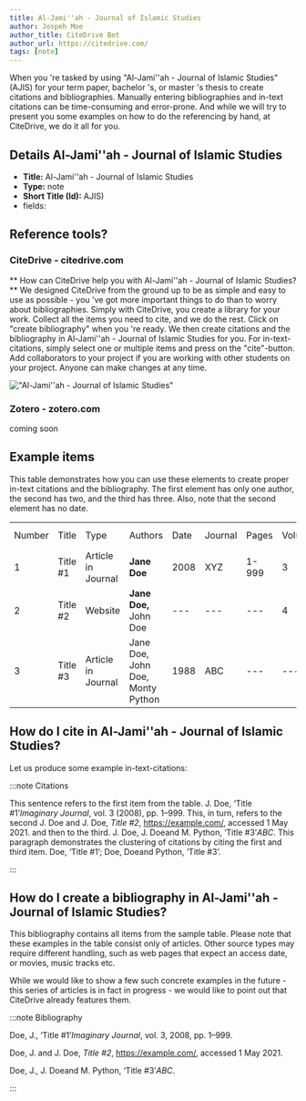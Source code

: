 ```yaml
---
title: Al-Jami''ah - Journal of Islamic Studies
author: Jospeh Moe
author_title: CiteDrive Bot
author_url: https://citedrive.com/
tags: [note]
---
```


When you 're tasked by using "Al-Jami''ah - Journal of Islamic Studies" (AJIS) for your term paper, bachelor 's, or master 's thesis to create citations and bibliographies.
Manually entering bibliographies and in-text citations can be time-consuming and error-prone. And while we will try to present you some examples on how to do the referencing by hand, at CiteDrive, we do it all for you.

## Details  Al-Jami''ah - Journal of Islamic Studies
* **Title:** Al-Jami''ah - Journal of Islamic Studies
* **Type:** note
* **Short Title (Id):** AJIS)
* fields: 

## Reference tools?
### CiteDrive - citedrive.com
** How can CiteDrive help you with Al-Jami''ah - Journal of Islamic Studies? **
We designed CiteDrive from the ground up to be as simple and easy to use as possible - you 've got more important things to do than to worry about bibliographies. Simply with CiteDrive, you create a library for your work. Collect all the items you need to cite, and we do the rest. Click on "create bibliography" when you 're ready. We then create citations and the bibliography in Al-Jami''ah - Journal of Islamic Studies for you. For in-text-citations, simply select one or multiple items and press on the "cite"-button. Add collaborators to your project if you are working with other students on your project. Anyone can make changes at any time.


!["Al-Jami''ah - Journal of Islamic Studies"](images/aljamiah--journal-of-islamic-studies.svg "Choose Al-Jami''ah - Journal of Islamic Studies in the CiteDrive App")

### Zotero - zotero.com

coming soon

## Example items

This table demonstrates how you can use these elements to create proper in-text citations and the bibliography. The first element has only one author, the second has two, and the third has three. Also, note that the second element has no date.


<table>
  <tr>
   <td>Number
   </td>
   <td>Title
   </td>
   <td>Type
   </td>
   <td>Authors
   </td>
   <td>Date
   </td>
   <td>Journal
   </td>
   <td>Pages
   </td>
   <td>Volume
   </td>
   <td>Issue
   </td>
   <td>Access Date
   </td>
  </tr>
  <tr>
   <td>1
   </td>
   <td>Title #1
   </td>
   <td>Article in Journal
   </td>
   <td><strong>Jane Doe</strong>
   </td>
   <td>2008
   </td>
   <td>XYZ
   </td>
   <td>1-999
   </td>
   <td>3
   </td>
   <td>2
   </td>
   <td>--
   </td>
  </tr>
  <tr>
   <td>
2
   </td>
   <td>Title #2
   </td>
   <td>Website
   </td>
   <td><strong>Jane Doe, </strong>John Doe
   </td>
   <td>---
   </td>
   <td>---
   </td>
   <td>---
   </td>
   <td>4
   </td>
   <td>---
   </td>
   <td>2020-05-01
   </td>
  </tr>
  <tr>
   <td>3
   </td>
   <td>Title #3
   </td>
   <td>Article in Journal
   </td>
   <td>Jane Doe, John Doe, Monty Python
   </td>
   <td>1988
   </td>
   <td>ABC
   </td>
   <td>---
   </td>
   <td>---
   </td>
   <td>16
   </td>
   <td>---
   </td>
  </tr>
</table>



## How do I cite in  Al-Jami''ah - Journal of Islamic Studies?

Let us produce some example in-text-citations:

:::note Citations


This sentence refers to the first item from the table. J. Doe, ‘Title #1’<i>Imaginary Journal</i>, vol. 3 (2008), pp. 1–999. This, in turn, refers to the second J. Doe and J. Doe, <i>Title #2</i>, https://example.com/, accessed 1 May 2021.
and then to the third.  J. Doe, J. Doeand M. Python, ‘Title #3’<i>ABC</i>.
This paragraph demonstrates the clustering of citations by citing the first and third item. Doe, ‘Title #1’; Doe, Doeand Python, ‘Title #3’.

:::

## How do I create a bibliography in Al-Jami''ah - Journal of Islamic Studies?

This bibliography contains all items from the sample table. Please note that these examples in the table consist only of articles. Other source types may require different handling, such as web pages that expect an access date, or movies, music tracks etc.

While we would like to show a few such concrete examples in the future - this series of articles is in fact in progress - we would like to point out that CiteDrive already features them.

:::note Bibliography

Doe, J., ‘Title #1’<i>Imaginary Journal</i>, vol. 3, 2008, pp. 1–999.

Doe, J. and J. Doe, <i>Title #2</i>,  https://example.com/, accessed 1 May 2021.

Doe, J., J. Doeand M. Python, ‘Title #3’<i>ABC</i>.



:::


        